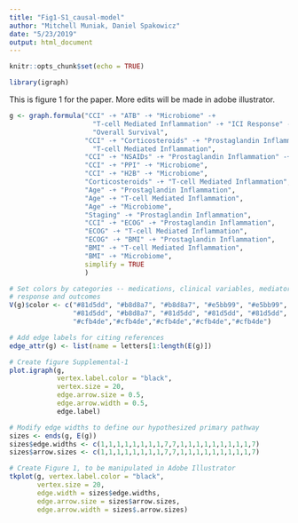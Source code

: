 ```yaml
---
title: "Fig1-S1_causal-model"
author: "Mitchell Muniak, Daniel Spakowicz"
date: "5/23/2019"
output: html_document
---
```


```r
knitr::opts_chunk$set(echo = TRUE)

library(igraph)
```


This is figure 1 for the paper.  More edits will be made in adobe illustrator.


```r

g <- graph.formula("CCI" -+ "ATB" -+ "Microbiome" -+ 
                     "T-cell Mediated Inflammation" -+ "ICI Response" -+ 
                     "Overall Survival",
                   "CCI" -+ "Corticosteroids" -+ "Prostaglandin Inflammation" -+ 
                     "T-cell Mediated Inflammation",
                   "CCI" -+ "NSAIDs" -+ "Prostaglandin Inflammation" -+ "Microbiome",
                   "CCI" -+ "PPI" -+ "Microbiome",
                   "CCI" -+ "H2B" -+ "Microbiome",
                   "Corticosteroids" -+ "T-cell Mediated Inflammation",
                   "Age" -+ "Prostaglandin Inflammation",
                   "Age" -+ "T-cell Mediated Inflammation",
                   "Age" -+ "Microbiome",
                   "Staging" -+ "Prostaglandin Inflammation",
                   "CCI" -+ "ECOG" -+ "Prostaglandin Inflammation",
                   "ECOG" -+ "T-cell Mediated Inflammation",
                   "ECOG" -+ "BMI" -+ "Prostaglandin Inflammation",
                   "BMI" -+ "T-cell Mediated Inflammation",
                   "BMI" -+ "Microbiome",
                   simplify = TRUE
                   )

# Set colors by categories -- medications, clinical variables, mediators of 
# response and outcomes
V(g)$color <- c("#81d5dd", "#b8d8a7", "#b8d8a7", "#e5bb99", "#e5bb99", 
                "#81d5dd", "#b8d8a7", "#81d5dd", "#81d5dd", "#81d5dd", 
                "#cfb4de","#cfb4de","#cfb4de","#cfb4de","#cfb4de")

# Add edge labels for citing references
edge_attr(g) <- list(name = letters[1:length(E(g)])

# Create figure Supplemental-1
plot.igraph(g, 
            vertex.label.color = "black", 
            vertex.size = 20, 
            edge.arrow.size = 0.5, 
            edge.arrow.width = 0.5,
            edge.label)

```

```r
# Modify edge widths to define our hypothesized primary pathway
sizes <- ends(g, E(g))
sizes$edge.widths <- c(1,1,1,1,1,1,1,1,7,7,1,1,1,1,1,1,1,1,1,7)
sizes$arrow.sizes <- c(1,1,1,1,1,1,1,1,7,7,1,1,1,1,1,1,1,1,1,7)

# Create Figure 1, to be manipulated in Adobe Illustrator
tkplot(g, vertex.label.color = "black", 
       vertex.size = 20, 
       edge.width = sizes$edge.widths,
       edge.arrow.size = sizes$arrow.sizes, 
       edge.arrow.width = sizes$.arrow.sizes)
```
